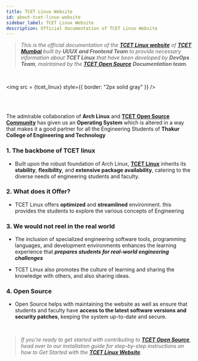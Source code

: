 ```yaml
---
title: TCET Linux Website
id: about-tcet-linux-website
sidebar_label: TCET Linux Website
description: Official documentation of TCET Linux Website 
---
```


>_This is the official documentation of the **[TCET Linux website](https://linux.tcetmumbai.in/)** of **[TCET Mumbai](https://tcetmumbai.in)** built by **UI/UX and Frontend Team** to provide necessary information about **TCET Linux** that have been developed by **DevOps Team**, maintained by the **[TCET Open Source](https://opensource.tcetmumbai.in)** **Documentation team**._

<br />


<img src = {tcet_linux} style={{ border: "2px solid gray" }} /> 

<br /><br />

The admirable collaboration of **Arch Linux** and **[TCET Open Source Community](https://opensource.tcetmumbai.in)** has given us an **Operating System** which is altered in a way that makes it a good partner for all the Engineering Students of **Thakur College of Engineering and Technology**

 
### 1. The backbone of TCET linux

* Built upon the robust foundation of Arch Linux, **[TCET Linux](https://linux.tcetmumbai.in/)** inherits its **stability**, **flexibility**, and **extensive package availability**, catering to the diverse needs of engineering students and faculty.
 

### 2. What does it Offer?

* TCET Linux offers **optimized** and **streamlined** environment. this provides the students to explore the various concepts of Engineering 

### 3. We would not reel in the real world

* The inclusion of specialized engineering software tools, programming languages, and development environments enhances the learning experience that _**prepares students for real-world engineering challenges**_

* TCET Linux also promotes the culture of learning and sharing the knowledge with others, and also sharing ideas.

### 4. Open Source

* Open Source helps with maintaining the website as well as ensure that students and faculty have **access to the latest software versions and security patches**, keeping the system up-to-date and secure.

<br />

>_If you're ready to get started with contributing to **[TCET Open Source](https://opensource.tcetmumbai.in)**, head over to our installation guide for step-by-step instructions on how to Get Started with the **[TCET Linux Website](https://linux.tcetmumbai.in)**._